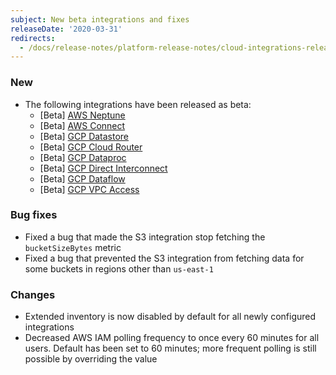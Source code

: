 ```yaml
---
subject: New beta integrations and fixes
releaseDate: '2020-03-31'
redirects:
  - /docs/release-notes/platform-release-notes/cloud-integrations-release-notes/2020-03-31-integrations-new-beta-integrations-fixes
---
```


### New

* The following integrations have been released as beta:
  * \[Beta] [AWS Neptune](/docs/integrations/amazon-integrations/aws-integrations-list/aws-neptune-monitoring-integration)
  * \[Beta] [AWS Connect](/docs/integrations/amazon-integrations/aws-integrations-list/aws-connect-monitoring-integration)
  * \[Beta] [GCP Datastore](/docs/integrations/google-cloud-platform-integrations/gcp-integrations-list/google-datastore-monitoring-integration)
  * \[Beta] [GCP Cloud Router](/docs/integrations/google-cloud-platform-integrations/gcp-integrations-list/google-cloud-router-monitoring-integration)
  * \[Beta] [GCP Dataproc](/docs/integrations/google-cloud-platform-integrations/gcp-integrations-list/google-cloud-dataproc-monitoring-integration)
  * \[Beta] [GCP Direct Interconnect](/docs/integrations/google-cloud-platform-integrations/gcp-integrations-list/google-direct-interconnect-monitoring-integration)
  * \[Beta] [GCP Dataflow](/docs/integrations/google-cloud-platform-integrations/gcp-integrations-list/google-cloud-dataflow-monitoring-integration)
  * \[Beta] [GCP VPC Access](/docs/integrations/google-cloud-platform-integrations/gcp-integrations-list/google-serverless-vpc-access-monitoring-integration)

### Bug fixes

* Fixed a bug that made the S3 integration stop fetching the `bucketSizeBytes` metric
* Fixed a bug that prevented the S3 integration from fetching data for some buckets in regions other than `us-east-1`

### Changes

* Extended inventory is now disabled by default for all newly configured integrations
* Decreased AWS IAM polling frequency to once every 60 minutes for all users. Default has been set to 60 minutes; more frequent polling is still possible by overriding the value
